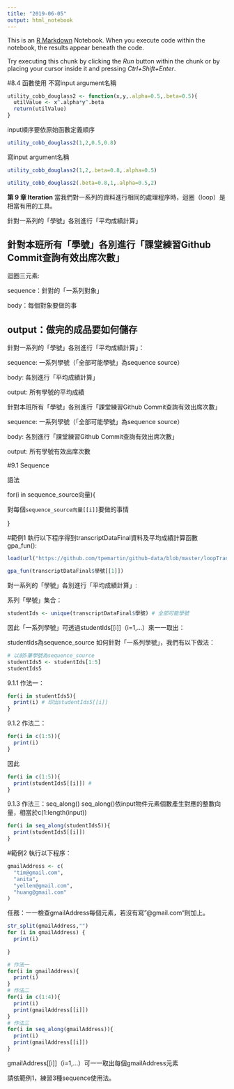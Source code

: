 ```yaml
---
title: "2019-06-05"
output: html_notebook
---
```


This is an [R Markdown](http://rmarkdown.rstudio.com) Notebook. When you execute code within the notebook, the results appear beneath the code. 

Try executing this chunk by clicking the *Run* button within the chunk or by placing your cursor inside it and pressing *Ctrl+Shift+Enter*. 

#8.4 函數使用
不寫input argument名稱
```r
utility_cobb_douglass2 <- function(x,y,.alpha=0.5,.beta=0.5){
  utilValue <- x^.alpha*y^.beta
  return(utilValue)
}
```

input順序要依原始函數定義順序
```r
utility_cobb_douglass2(1,2,0.5,0.8)
```

寫input argument名稱
```r
utility_cobb_douglass2(1,2,.beta=0.8,.alpha=0.5)
```

```r
utility_cobb_douglass2(.beta=0.8,1,.alpha=0.5,2)
```

**第 9 章 Iteration**
當我們對一系列的資料進行相同的處理程序時，迴圈（loop）是相當有用的工具。

針對一系列的「學號」各別進行「平均成績計算」

針對本班所有「學號」各別進行「課堂練習Github Commit查詢有效出席次數」
------------

迴圈三元素:

sequence：針對的「一系列對象」

body：每個對象要做的事

output：做完的成品要如何儲存
------------

針對一系列的「學號」各別進行「平均成績計算」：

sequence: 一系列學號（「全部可能學號」為sequence source）

body: 各別進行「平均成績計算」

output: 所有學號的平均成績

針對本班所有「學號」各別進行「課堂練習Github Commit查詢有效出席次數」

sequence: 一系列學號（「全部可能學號」為sequence source）

body: 各別進行「課堂練習Github Commit查詢有效出席次數」

output: 所有學號有效出席次數

#9.1 Sequence

語法

for(i in sequence_source向量){

  對每個`sequence_source向量[[i]]`要做的事情
  
}

#範例1
執行以下程序得到transcriptDataFinal資料及平均成績計算函數gpa_fun():

```r
load(url("https://github.com/tpemartin/github-data/blob/master/loopTranscriptData.Rda?raw=true"))
```
```r
gpa_fun(transcriptDataFinal$學號[[1]])
```

對一系列的「學號」各別進行「平均成績計算」:

系列「學號」集合：
```r
studentIds <- unique(transcriptDataFinal$學號) # 全部可能學號
```
因此「一系列學號」可透過studentIds[[i]]（i=1,…）來一一取出：

studentIds為sequence_source
如何針對「一系列學號」，我們有以下做法：
```r
# 以前5筆學號為sequence_source
studentIds5 <- studentIds[1:5]
studentIds5
```

9.1.1 作法一：
```r
for(i in studentIds5){
  print(i) # 印出studentIds5[[i]]
}
```

9.1.2 作法二：
```r
for(i in c(1:5)){
  print(i) 
}
```
因此
```r
for(i in c(1:5)){
  print(studentIds5[[i]]) # 
}
```

9.1.3 作法三：seq_along()
seq_along()依input物件元素個數產生對應的整數向量，相當於c(1:length(input))

```r
for(i in seq_along(studentIds5)){
  print(studentIds5[[i]])
}
```

#範例2
執行以下程序：

```r
gmailAddress <- c(
  "tim@gmail.com",
  "anita",
  "yellen@gmail.com",
  "huang@gmail.com"
)
```

任務：一一檢查gmailAddress每個元素，若沒有寫"@gmail.com"則加上。
```r
str_split(gmailAddress,"")
for (i in gmailAddress) {
  print(i)
  
}
```
```r
# 作法一
for(i in gmailAddress){
  print(i)
}
# 作法二
for(i in c(1:4)){
  print(i)
  print(gmailAddress[[i]])
}
# 作法三
for(i in seq_along(gmailAddress)){
  print(i)
  print(gmailAddress[[i]])
}
```



gmailAddress[[i]]（i=1,…）可一一取出每個gmailAddress元素

請依範例1，練習3種sequence使用法。

























